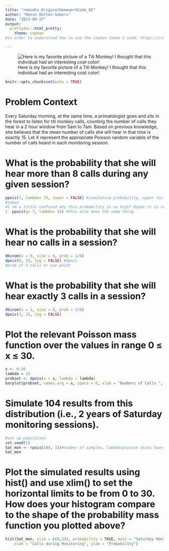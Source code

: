```yaml
---
title: "reesehs_OriginalHomeworkCode_02"
author: "Reese Hotten-Somers"
date: "2023-09-27"
output:
  prettydoc::html_pretty:
    theme: cayman
#in order to understand how to use the cayman theme I used: https://cran.r-project.org/web/packages/prettydoc/vignettes/cayman.html

---
```


![Here is my favorite picture of a Titi Monkey! I thought that this individual had an interesting coat color!](Titi Monkey.jpeg)

```r
knitr::opts_chunk$set(echo = TRUE)
```
# Problem Context
Every Saturday morning, at the same time, a primatologist goes and sits in the forest to listen for titi monkey calls, counting the number of calls they hear in a 2 hour window from 5am to 7am. Based on previous knowledge, she believes that the mean number of calls she will hear in that time is exactly 15. Let X represent the appropriate Poisson random variable of the number of calls heard in each monitoring session.


# What is the probability that she will hear more than 8 calls during any given session?
```r
ppois(7, lambda= 15, lower = FALSE) #cumulative probability, upper tail(lower is then False so that it is 8 or more) #need 8 to be 7 because it is 8 or more
#takes 
#I am a little confused why this probability is so high? Maybe it is related to mean curve?
1- ppois(q= 7, lambda= 15) #this also does the same thing
```

# What is the probability that she will hear no calls in a session?
```r
dbinom(x = 0, size = 6, prob = 1/6)
dpois(0, 15, log = FALSE) #dpois 
#prob of 3 calls or one point
```

# What is the probability that she will hear exactly 3 calls in a session?
```r
dbinom(x = 3, size = 6, prob = 1/6)
dpois(3, 15, log = FALSE)
```

# Plot the relevant Poisson mass function over the values in range 0 ≤ x ≤ 30.
```r
x <- 0:30
lambda = 15
probset <- dpois(x = x, lambda = lambda)
barplot(probset, names.arg = x, space = 0, xlab = "Numbers of Calls ", ylab = "Pr(X = x)", main = "Poisson Mass Function")
```

# Simulate 104 results from this distribution (i.e., 2 years of Saturday monitoring sessions).
```r
#set up population
set.seed(1)
Sat_mon <- rpois(104, 15)#number of samples, lambda(poisson stats have weird SDs so they don't include it in the )
Sat_mon
```

# Plot the simulated results using hist() and use xlim() to set the horizontal limits to be from 0 to 30. How does your histogram compare to the shape of the probability mass function you plotted above?
```r
hist(Sat_mon, xlim = c(0,30), probability = TRUE, main = "Saturday Monitoring Calls Over 2 Years",
    xlab = "Calls during Monitoring", ylab = "Probability")
```

